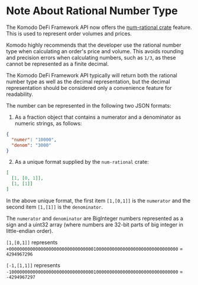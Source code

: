
# Note About Rational Number Type

The Komodo DeFi Framework API now offers the [num-rational crate](https://crates.io/crates/num-rational) feature. This is used to represent order volumes and prices.

Komodo highly recommends that the developer use the rational number type when calculating an order's price and volume. This avoids rounding and precision errors when calculating numbers, such as `1/3`, as these cannot be represented as a finite decimal.

The Komodo DeFi Framework API typically will return both the rational number type as well as the decimal representation, but the decimal representation should be considered only a convenience feature for readability.

The number can be represented in the following two JSON formats:

1.  As a fraction object that contains a numerator and a denominator as numeric strings, as follows:

```json
{
  "numer": "10000",
  "denom": "3000"
}
```

2.  As a unique format supplied by the `num-rational` crate:

```json
[
  [1, [0, 1]],
  [1, [1]]
]
```

In the above unique format, the first item `[1,[0,1]]` is the `numerator` and the second item `[1,[1]]` is the `denominator`.

The `numerator` and `denominator` are BigInteger numbers represented as a sign and a uint32 array (where numbers are 32-bit parts of big integer in little-endian order).

`[1,[0,1]]` represents `+0000000000000000000000000000000010000000000000000000000000000000` = `4294967296`

`[-1,[1,1]]` represents `-1000000000000000000000000000000010000000000000000000000000000000` = `-4294967297`
